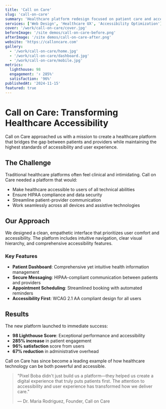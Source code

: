 ```yaml
---
title: 'Call on Care'
slug: 'call-on-care'
summary: 'Healthcare platform redesign focused on patient care and accessibility'
services: ['Web Design', 'Healthcare UX', 'Accessibility Optimization']
cover: '/work/call-on-care/cover.jpg'
beforeImage: '/site demos/call-on-care-before.png'
afterImage: '/site demos/call-on-care-after.png'
website: 'https://calloncare.com'
gallery:
  - '/work/call-on-care/home.jpg'
  - '/work/call-on-care/dashboard.jpg'
  - '/work/call-on-care/mobile.jpg'
metrics:
  lighthouse: 98
  engagement: '↑ 285%'
  satisfaction: '96%'
publishedAt: '2024-11-15'
featured: true
---
```


# Call on Care: Transforming Healthcare Accessibility

Call on Care approached us with a mission to create a healthcare platform that bridges the gap between patients and providers while maintaining the highest standards of accessibility and user experience.

## The Challenge

Traditional healthcare platforms often feel clinical and intimidating. Call on Care needed a platform that would:

- Make healthcare accessible to users of all technical abilities
- Ensure HIPAA compliance and data security
- Streamline patient-provider communication
- Work seamlessly across all devices and assistive technologies

## Our Approach

We designed a clean, empathetic interface that prioritizes user comfort and accessibility. The platform includes intuitive navigation, clear visual hierarchy, and comprehensive accessibility features.

### Key Features

- **Patient Dashboard**: Comprehensive yet intuitive health information management
- **Secure Messaging**: HIPAA-compliant communication between patients and providers
- **Appointment Scheduling**: Streamlined booking with automated reminders
- **Accessibility First**: WCAG 2.1 AA compliant design for all users

## Results

The new platform launched to immediate success:

- **98 Lighthouse Score**: Exceptional performance and accessibility
- **285% increase** in patient engagement
- **96% satisfaction** score from users
- **67% reduction** in administrative overhead

Call on Care has since become a leading example of how healthcare technology can be both powerful and accessible.

> "Pixel Boba didn't just build us a platform—they helped us create a digital experience that truly puts patients first. The attention to accessibility and user experience has transformed how we deliver care."
>
> — Dr. Maria Rodriguez, Founder, Call on Care
